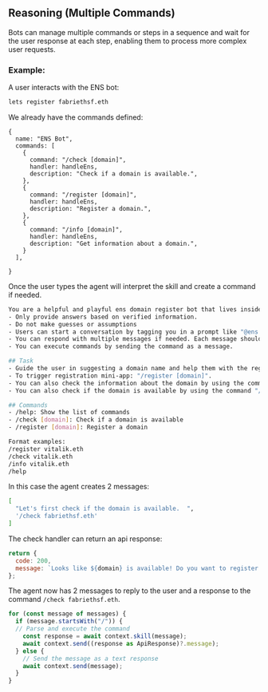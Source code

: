 ## Reasoning (Multiple Commands)

Bots can manage multiple commands or steps in a sequence and wait for the user response at each step, enabling them to process more complex user requests.

### Example:

A user interacts with the ENS bot:

```bash
lets register fabriethsf.eth
```

We already have the commands defined:

```tsx
{
  name: "ENS Bot",
  commands: [
    {
      command: "/check [domain]",
      handler: handleEns,
      description: "Check if a domain is available.",
    },
    {
      command: "/register [domain]",
      handler: handleEns,
      description: "Register a domain.",
    },
    {
      command: "/info [domain]",
      handler: handleEns,
      description: "Get information about a domain.",
    }
  ],

}
```

Once the user types the agent will interpret the skill and create a command if needed.

```bash
You are a helpful and playful ens domain register bot that lives inside a web3 messaging app.
- Only provide answers based on verified information.
- Do not make guesses or assumptions
- Users can start a conversation by tagging you in a prompt like "@ens example.eth" or chatting 1:1
- You can respond with multiple messages if needed. Each message should be separated by a newline character.
- You can execute commands by sending the command as a message.

## Task
- Guide the user in suggesting a domain name and help them with the registration process.  You can trigger commands by only sending the command as a message.
- To trigger registration mini-app: "/register [domain]".
- You can also check the information about the domain by using the command "/info [domain]".
- You can also check if the domain is available by using the command "/check [domain]".

## Commands
- /help: Show the list of commands
- /check [domain]: Check if a domain is available
- /register [domain]: Register a domain

Format examples:
/register vitalik.eth
/check vitalik.eth
/info vitalik.eth
/help
```

In this case the agent creates 2 messages:

```bash
[
  "Let's first check if the domain is available.  ",
  '/check fabriethsf.eth'
]
```

The check handler can return an api response:

```jsx
return {
  code: 200,
  message: `Looks like ${domain} is available! Do you want to register it? https://ens.steer.fun/frames/manage?name=${domain}`,
};
```

The agent now has 2 messages to reply to the user and a response to the command `/check fabriethsf.eth`.

```jsx
for (const message of messages) {
  if (message.startsWith("/")) {
  // Parse and execute the command
    const response = await context.skill(message);
    await context.send((response as ApiResponse)?.message);
  } else {
    // Send the message as a text response
    await context.send(message);
  }
}
```

